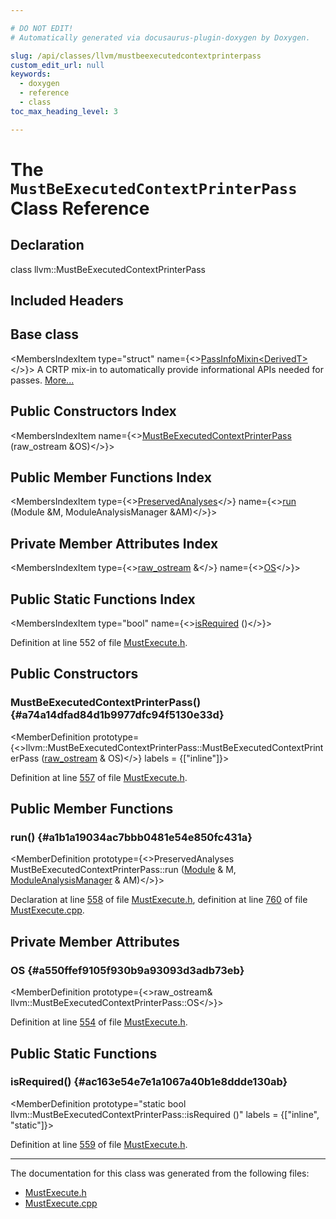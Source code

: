 ```yaml
---

# DO NOT EDIT!
# Automatically generated via docusaurus-plugin-doxygen by Doxygen.

slug: /api/classes/llvm/mustbeexecutedcontextprinterpass
custom_edit_url: null
keywords:
  - doxygen
  - reference
  - class
toc_max_heading_level: 3

---
```





# The `MustBeExecutedContextPrinterPass` Class Reference

<DoxygenPage pluginConfig={pluginConfig}>



## Declaration

<CodeBlock>class llvm::MustBeExecutedContextPrinterPass</CodeBlock>

## Included Headers

<IncludesList>
<IncludesListItem
  filePath="llvm/Analysis/MustExecute.h"
  permalink="/docs/api/files/include/include/llvm/include/llvm/analysis/mustexecute-h"
  isLocal="true" />
</IncludesList>

## Base class

<MembersIndex>

<MembersIndexItem
  type="struct"
  name={<><a href="/docs/api/structs/llvm/passinfomixin">PassInfoMixin&lt;DerivedT&gt;</a></>}>
A CRTP mix-in to automatically provide informational APIs needed for passes. <a href="/docs/api/structs/llvm/passinfomixin/#details">More...</a>
</MembersIndexItem>

</MembersIndex>

## Public Constructors Index

<MembersIndex>

<MembersIndexItem
  name={<><a href="#a74a14dfad84d1b9977dfc94f5130e33d">MustBeExecutedContextPrinterPass</a> (raw&#95;ostream &amp;OS)</>}>
</MembersIndexItem>

</MembersIndex>

## Public Member Functions Index

<MembersIndex>

<MembersIndexItem
  type={<><a href="/docs/api/classes/llvm/preservedanalyses">PreservedAnalyses</a></>}
  name={<><a href="#a1b1a19034ac7bbb0481e54e850fc431a">run</a> (Module &amp;M, ModuleAnalysisManager &amp;AM)</>}>
</MembersIndexItem>

</MembersIndex>

## Private Member Attributes Index

<MembersIndex>

<MembersIndexItem
  type={<><a href="/docs/api/classes/llvm/raw-ostream">raw&#95;ostream</a> &amp;</>}
  name={<><a href="#a550ffef9105f930b9a93093d3adb73eb">OS</a></>}>
</MembersIndexItem>

</MembersIndex>

## Public Static Functions Index

<MembersIndex>

<MembersIndexItem
  type="bool"
  name={<><a href="#ac163e54e7e1a1067a40b1e8ddde130ab">isRequired</a> ()</>}>
</MembersIndexItem>

</MembersIndex>


Definition at line 552 of file <a href="/docs/api/files/include/include/llvm/include/llvm/analysis/mustexecute-h">MustExecute.h</a>.

<SectionDefinition>

## Public Constructors

### MustBeExecutedContextPrinterPass() {#a74a14dfad84d1b9977dfc94f5130e33d}

<MemberDefinition
  prototype={<>llvm::MustBeExecutedContextPrinterPass::MustBeExecutedContextPrinterPass (<a href="/docs/api/classes/llvm/raw-ostream">raw&#95;ostream</a> &amp; OS)</>}
  labels = {["inline"]}>

Definition at line <a href="/docs/api/files/include/include/llvm/include/llvm/analysis/mustexecute-h/#l00557">557</a> of file <a href="/docs/api/files/include/include/llvm/include/llvm/analysis/mustexecute-h">MustExecute.h</a>.
</MemberDefinition>

</SectionDefinition>

<SectionDefinition>

## Public Member Functions

### run() {#a1b1a19034ac7bbb0481e54e850fc431a}

<MemberDefinition
  prototype={<>PreservedAnalyses MustBeExecutedContextPrinterPass::run (<a href="/docs/api/classes/llvm/module">Module</a> &amp; M, <a href="/docs/api/namespaces/llvm/#af9c9208365fd9ce11392b4d79485e259">ModuleAnalysisManager</a> &amp; AM)</>}>

Declaration at line <a href="/docs/api/files/include/include/llvm/include/llvm/analysis/mustexecute-h/#l00558">558</a> of file <a href="/docs/api/files/include/include/llvm/include/llvm/analysis/mustexecute-h">MustExecute.h</a>, definition at line <a href="/docs/api/files/lib/lib/analysis/mustexecute-cpp/#l00760">760</a> of file <a href="/docs/api/files/lib/lib/analysis/mustexecute-cpp">MustExecute.cpp</a>.
</MemberDefinition>

</SectionDefinition>

<SectionDefinition>

## Private Member Attributes

### OS {#a550ffef9105f930b9a93093d3adb73eb}

<MemberDefinition
  prototype={<>raw&#95;ostream&amp; llvm::MustBeExecutedContextPrinterPass::OS</>}>

Definition at line <a href="/docs/api/files/include/include/llvm/include/llvm/analysis/mustexecute-h/#l00554">554</a> of file <a href="/docs/api/files/include/include/llvm/include/llvm/analysis/mustexecute-h">MustExecute.h</a>.
</MemberDefinition>

</SectionDefinition>

<SectionDefinition>

## Public Static Functions

### isRequired() {#ac163e54e7e1a1067a40b1e8ddde130ab}

<MemberDefinition
  prototype="static bool llvm::MustBeExecutedContextPrinterPass::isRequired ()"
  labels = {["inline", "static"]}>

Definition at line <a href="/docs/api/files/include/include/llvm/include/llvm/analysis/mustexecute-h/#l00559">559</a> of file <a href="/docs/api/files/include/include/llvm/include/llvm/analysis/mustexecute-h">MustExecute.h</a>.
</MemberDefinition>

</SectionDefinition>

<hr/>

The documentation for this class was generated from the following files:

<ul>
<li><a href="/docs/api/files/include/include/llvm/include/llvm/analysis/mustexecute-h">MustExecute.h</a></li>
<li><a href="/docs/api/files/lib/lib/analysis/mustexecute-cpp">MustExecute.cpp</a></li>
</ul>

</DoxygenPage>
